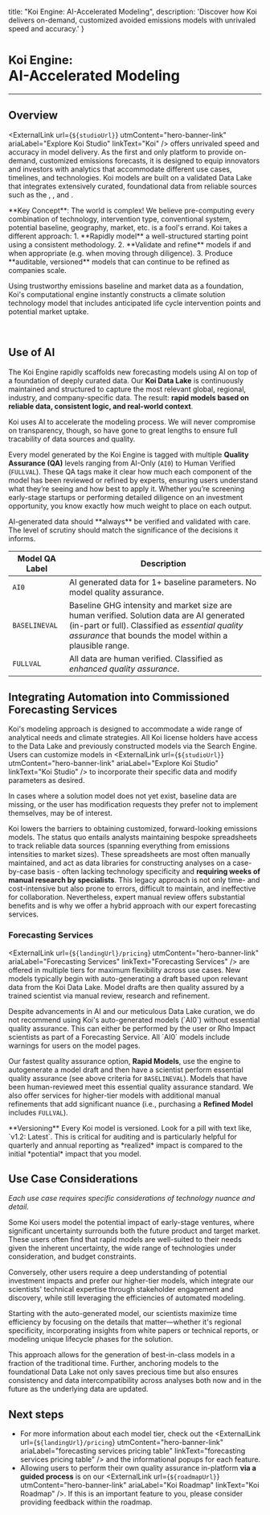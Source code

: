 
  title: "Koi Engine: AI-Accelerated Modeling",
  description: 'Discover how Koi delivers on-demand, customized avoided emissions models with unrivaled speed and accuracy.'
}

# <small>Koi Engine:</small><br />AI-Accelerated Modeling

<PageInformationalData lastModified={lastModified} />

---

## Overview

<ExternalLink
  url={`${studioUrl}`}
  utmContent="hero-banner-link"
  ariaLabel="Explore Koi Studio"
  linkText="Koi"
/> offers unrivaled speed and accuracy in model delivery. As the first and only platform to provide on-demand,
customized emissions forecasts, it is designed to equip innovators and investors with analytics that accommodate
different use cases, timelines, and technologies. Koi models are built on a validated Data Lake that integrates
extensively curated, foundational data from reliable sources such as the <ExternalLink
  url="https://www.iea.org/"
  utmContent="hero-banner-link"
  ariaLabel="International Energy Agency"
  linkText="IEA"
/>, <ExternalLink
  url="https://sciencebasedtargets.org/"
  utmContent="hero-banner-link"
  ariaLabel="Science Based Targets Initiative"
  linkText="SBTi"
/>, and <ExternalLink
  url="https://www.openlca.org/"
  utmContent="hero-banner-link"
  ariaLabel="openLCA Database"
  linkText="openLCA"
/>.

<Tip>
**Key Concept**: The world is complex! We believe pre-computing every combination of technology, intervention type,
conventional system, potential baseline, geography, market, etc. is a fool's errand. Koi takes a different
approach:
1. **Rapidly model** a well-structured starting point using a consistent methodology.
2. **Validate and refine** models if and when appropriate (e.g. when moving through diligence).
3. Produce **auditable, versioned** models that can continue to be refined as companies scale.
</Tip>

Using trustworthy emissions baseline and market data as a foundation, Koi's computational engine instantly
constructs a climate solution technology model that includes anticipated life cycle intervention points and
potential market uptake.

<br />

<KoiEngineFlowDiagram1 />

## Use of AI

The Koi Engine rapidly scaffolds new forecasting models using AI on top of a foundation of deeply curated data.
Our **Koi Data Lake** is continuously maintained and structured to capture the most relevant
global, regional, industry, and company-specific data. The result: **rapid models based on reliable data,
consistent logic, and real-world context**.

Koi uses AI to accelerate the modeling process. We will never compromise on transparency, though, so have gone
to great lengths to ensure full tracability of data sources and quality.

Every model generated by the Koi Engine is tagged with multiple **Quality Assurance (QA)** levels ranging from
AI-Only (`AI0`) to Human Verified (`FULLVAL`). These QA tags make it clear how much each component of the model
has been reviewed or refined by experts, ensuring users understand what they’re seeing and how best to apply it.
Whether you’re screening early-stage startups or performing detailed diligence on an investment opportunity,
you know exactly how much weight to place on each output.

<Info>
AI-generated data should **always** be verified and validated with care.
The level of scrutiny should match the significance of the decisions it informs.
</Info>

| Model QA Label    | Description |
|-------------|-------------|
| `AI0`         |   AI generated data for 1+ baseline parameters. No model quality assurance.          |
| `BASELINEVAL` |     Baseline GHG intensity and market size are human verified. Solution data are AI generated (in-part or full). Classified as *essential quality assurance* that bounds the model within a plausible range.      |
| `FULLVAL`     |      All data are human verified.  Classified as *enhanced quality assurance*.     |

## Integrating Automation into Commissioned Forecasting Services

Koi's modeling approach is designed to accommodate a wide range of analytical needs and climate strategies.
All Koi license holders have access to the Data Lake and previously constructed models via the Search Engine.
Users can customize models in <ExternalLink
  url={`${studioUrl}`}
  utmContent="hero-banner-link"
  ariaLabel="Explore Koi Studio"
  linkText="Koi Studio"
/> to incorporate their specific data and modify parameters as desired.

<Info>
In cases where a solution model does not yet exist, baseline data are missing, or the user has modification requests
they prefer not to implement themselves, <ExternalLink
  url="https://koi.eco/pricing"
  utmContent="hero-banner-link"
  ariaLabel="Koi model pricing page"
  linkText="commissioning a new model"
/> may be of interest.
</Info>

Koi lowers the barriers to obtaining customized, forward-looking emissions models. The status quo entails analysts maintaining
bespoke spreadsheets to track reliable data sources (spanning everything from emissions intensities to market sizes).
These spreadsheets are most often manually maintained, and act as data libraries for constructing analyses on a
case-by-case basis - often lacking technology specificity and **requiring weeks of manual research by specialists**.
This legacy approach is not only time- and cost-intensive but also prone to errors, difficult to maintain, and
ineffective for collaboration. Nevertheless, expert manual review offers substantial benefits and is why we offer a
hybrid approach with our expert forecasting services.

### Forecasting Services
<ExternalLink
  url={`${landingUrl}/pricing`}
  utmContent="hero-banner-link"
  ariaLabel="Forecasting Services"
  linkText="Forecasting Services"
/> are offered in multiple tiers for maximum flexibility across use cases. New models typically begin with auto-generating a draft based upon
relevant data from the Koi Data Lake. Model drafts are then quality assured by a trained scientist via manual review, research and refinement.

<Info>
Despite advancements in AI and our meticulous Data Lake curation, we do not recommend using Koi's
auto-generated models (`AI0`) without essential quality assurance.
This can either be performed by the user or Rho Impact scientists as part of a Forecasting Service.
All `AI0` models include warnings for users on the model pages.
</Info>

Our fastest quality assurance option, **Rapid Models**, use the engine to autogenerate a model draft and then have a scientist perform essential quality assurance 
(see above criteria for `BASELINEVAL`). Models that have been human-reviewed meet this essential quality assurance standard. 
We also offer services for higher-tier models with additional manual refinements that add significant nuance (i.e., purchasing a **Refined Model** includes `FULLVAL`).

<Tip>
**Versioning** Every Koi model is versioned. Look for a pill with text like, `v1.2: Latest`. This is critical for
auditing and is particularly helpful for quarterly and annual reporting as *realized* impact is compared to the
initial *potential* impact that you model.
</Tip>

## Use Case Considerations

*Each use case requires specific considerations of technology nuance and detail.*

Some Koi users model the potential impact of early-stage ventures, where significant uncertainty surrounds both the
future product and target market. These users often find that rapid models are well-suited to their needs given the
inherent uncertainty, the wide range of technologies under consideration, and budget constraints.

Conversely, other users require a deep understanding of potential investment impacts and prefer our higher-tier models,
which integrate our scientists' technical expertise through stakeholder engagement and discovery, while still leveraging
the efficiencies of automated modeling. 

Starting with the auto-generated model, our scientists maximize time efficiency by focusing on the details that
matter—whether it's regional specificity, incorporating insights from white papers or technical reports, or modeling
unique lifecycle phases for the solution.

This approach allows for the generation of best-in-class models in a fraction of the traditional time.
Further, anchoring models to the foundational Data Lake not only saves precious time but also ensures consistency and
data intercompatibility across analyses both now and in the future as the underlying data are updated.

## Next steps

- For more information about each model tier, check out the <ExternalLink
  url={`${landingUrl}/pricing`}
  utmContent="hero-banner-link"
  ariaLabel="forecasting services pricing table"
  linkText="forecasting services pricing table"
/> and the informational popups for each feature. 
- Allowing users to perform their own quality assurance in-platform **via a guided process** is
on our <ExternalLink
  url={`${roadmapUrl}`}
  utmContent="hero-banner-link"
  ariaLabel="Koi Roadmap"
  linkText="Koi Roadmap"
/>. If this is an important feature to you, please consider providing
feedback within the roadmap.

